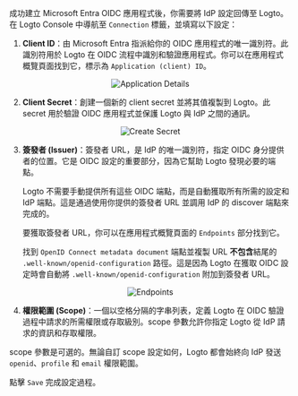 成功建立 Microsoft Entra OIDC 應用程式後，你需要將 IdP 設定回傳至 Logto。在 Logto Console 中導航至 `Connection` 標籤，並填寫以下設定：

1. **Client ID**：由 Microsoft Entra 指派給你的 OIDC 應用程式的唯一識別符。此識別符用於 Logto 在 OIDC 流程中識別和驗證應用程式。你可以在應用程式概覽頁面找到它，標示為 `Application (client) ID`。

<center>
  <img src="/img/assets/entra_id_oidc_application_details.webp" alt="Application Details" />
</center>

2. **Client Secret**：創建一個新的 client secret 並將其值複製到 Logto。此 secret 用於驗證 OIDC 應用程式並保護 Logto 與 IdP 之間的通訊。

<center>
  <img src="/img/assets/entra_id_oidc_create_secret.webp" alt="Create Secret" />
</center>

3. **簽發者 (Issuer)**：簽發者 URL，是 IdP 的唯一識別符，指定 OIDC 身分提供者的位置。它是 OIDC 設定的重要部分，因為它幫助 Logto 發現必要的端點。

   Logto 不需要手動提供所有這些 OIDC 端點，而是自動獲取所有所需的設定和 IdP 端點。這是通過使用你提供的簽發者 URL 並調用 IdP 的 discover 端點來完成的。

   要獲取簽發者 URL，你可以在應用程式概覽頁面的 `Endpoints` 部分找到它。

   找到 `OpenID Connect metadata document` 端點並複製 URL **不包含**結尾的 `.well-known/openid-configuration` 路徑。這是因為 Logto 在獲取 OIDC 設定時會自動將 `.well-known/openid-configuration` 附加到簽發者 URL。

<center>
  <img src="/img/assets/entra_id_oidc_endpoints.webp" alt="Endpoints" />
</center>

4. **權限範圍 (Scope)**：一個以空格分隔的字串列表，定義 Logto 在 OIDC 驗證過程中請求的所需權限或存取級別。scope 參數允許你指定 Logto 從 IdP 請求的資訊和存取權限。

scope 參數是可選的。無論自訂 scope 設定如何，Logto 都會始終向 IdP 發送 `openid`、`profile` 和 `email` 權限範圍。

點擊 `Save` 完成設定過程。
